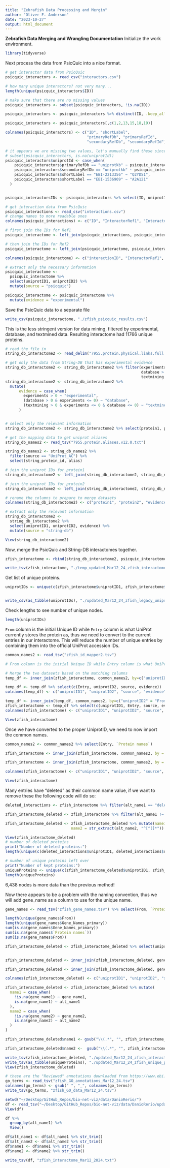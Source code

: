 ```yaml
---
title: "Zebrafish Data Processing and Mergin"
author: "Oliver F. Anderson"
date: "2023-10-27"
output: html_document
---
```


**Zebrafish Data Merging and Wrangling Documentation**
Initialize the work environment.
```r
library(tidyverse)
```

Next process the data from PsicQuic into a nice format.
```r
# get interactor data from PsicQuic
psicquic_interactors <- read_csv("interactors.csv")

# how many unique interactors? not very many...
length(unique(psicquic_interactors$ID))

# make sure that there are no missing values
psicquic_interactors <- subset(psicquic_interactors, !is.na(ID))

psicquic_interactors <- psicquic_interactors %>% distinct(ID, .keep_all = TRUE)

psicquic_interactors <- psicquic_interactors[,c(1,2,13,15,18,19)]

colnames(psicquic_interactors) <- c("ID", "shortLabel",
                                    "primaryRefDb", "primaryRefId",
                                    "secondaryRefDb", "secondaryRefId")

# it appears we are missing two values, let's manually find these since there are only 2
# subset(psicquic_interactors, is.na(uniprotId))
psicquic_interactors$uniprotId <- case_when(
    psicquic_interactors$primaryRefDb == "uniprotkb" ~ psicquic_interactors$primaryRefId,
    psicquic_interactors$secondaryRefDb == "uniprotkb" ~ psicquic_interactors$secondaryRefId,
    psicquic_interactors$shortLabel == "EBI-2213356" ~ "Q2YDS1",
    psicquic_interactors$shortLabel == "EBI-1536909" ~ "A2A121"
  )


psicquic_interactorsIDs <- psicquic_interactors %>% select(ID, uniprotId)

# get interaction data from PsicQuic
psicquic_interactions <- read_csv("interactions.csv")
# change names to more readable ones
colnames(psicquic_interactions) <- c("ID", "InteractorRef1", "InteractorRef2")

# first join the IDs for Ref1
psicquic_interactome <- left_join(psicquic_interactions, psicquic_interactorsIDs, by = c("InteractorRef1" = "ID"), relationship="many-to-many")

# then join the IDs for Ref2
psicquic_interactome <- left_join(psicquic_interactome, psicquic_interactorsIDs, by = c("InteractorRef2" = "ID"), relationship="many-to-many")

colnames(psicquic_interactome) <- c("interactionID", "InteractorRef1", "InteractorRef2", 'uniprotID1', "uniprotID2")

# extract only the necessary information
psicquic_interactome <- 
  psicquic_interactome %>% 
  select(uniprotID1, uniprotID2) %>%
  mutate(source = "psicquic")

psicquic_interactome <- psicquic_interactome %>% 
  mutate(evidence = "experimental")
```

Save the PsicQuic data to a separate file
```r
write_csv(psicquic_interactome, "./zfish_psicquic_results.csv")
```

This is the less stringent version for data mining, filtered by experimental, database, and textmined data. Resulting interactome had 11766 unique proteins.
```r
# read the file in
string_db_interactome2 <- read_delim("7955.protein.physical.links.full.v12.0_attempt2.txt", delim = " ")

# get only the data from String-DB that has experimental evidence
string_db_interactome2 <- string_db_interactome2 %>% filter(experiments > 0 |
                                                            database > 0 |
                                                            textmining > 0)
string_db_interactome2 <- string_db_interactome2 %>% 
  mutate(
      evidence = case_when(
        experiments > 0 ~ "experimental",
        (database > 0 & experiments <= 0) ~ "database",
        (textmining > 0 & experiments <= 0 & database <= 0) ~ "textmined")
      )


# select only the relevant information
string_db_interactome2 <- string_db_interactome2 %>% select(protein1, protein2, evidence)

# get the mapping data to get uniprot aliases
string_db_names2 <- read_tsv("7955.protein.aliases.v12.0.txt")

string_db_names2 <- string_db_names2 %>%
  filter(source == "UniProt_AC") %>% 
  select(string_protein_id, alias)

# join the uniprot IDs for protein1
string_db_interactome2 <- left_join(string_db_interactome2, string_db_names2, by = c("protein1" = "string_protein_id"), relationship = "many-to-many")

# join the uniprot IDs for protein2
string_db_interactome2 <- left_join(string_db_interactome2, string_db_names2, by = c("protein2" = "string_protein_id"), relationship = "many-to-many")

# rename the columns to prepare to merge datasets
colnames(string_db_interactome2) <- c("protein1", "protein2", "evidence", "uniprotID1", "uniprotID2")

# extract only the relevant information
string_db_interactome2 <- 
  string_db_interactome2 %>%
  select(uniprotID1, uniprotID2, evidence) %>%
  mutate(source = "string-db")

View(string_db_interactome2)
```


Now, merge the PsicQuic and String-DB interactomes together.
```r
zfish_interactome <- rbind(string_db_interactome2, psicquic_interactome)
```

```r
write_tsv(zfish_interactome, "./temp_updated_Mar12_24_zfish_interactome.txt")
```

Get list of unique proteins.
```r
uniprotIDs <- unique(c(zfish_interactome$uniprotID1, zfish_interactome$uniprotID2))


write_csv(as_tibble(uniprotIDs), "./updated_Mar12_24_zfish_legacy_uniprotIDs.txt")
```

Check lengths to see number of unique nodes.
```r
length(uniprotIDs)
```

`From` column is the initial Unique ID while `Entry` column is what UniProt currently stores the protein as, thus we need to convert to the current entries in our interactome. This will reduce the number of unique entries by combining them into the official UniProt accession IDs.
```r
common_names2 <- read_tsv("zfish_id_mapper2.tsv")

# From column is the initial Unique ID while Entry column is what UniProt currently stores the entry as, thus we need to convert to the current entries in our interactome

# Merge the two datasets based on the matching columns
temp_df <- inner_join(zfish_interactome, common_names2, by=c("uniprotID1" = "From"))

temp_df <- temp_df %>% select(c(Entry, uniprotID2, source, evidence))
colnames(temp_df) <- c("uniprotID1", "uniprotID2", "source", "evidence")

temp_df <- inner_join(temp_df, common_names2, by=c("uniprotID2" = "From"))
zfish_interactome <- temp_df %>% select(c(uniprotID1, Entry, source, evidence))
colnames(zfish_interactome) <- c("uniprotID1", "uniprotID2", "source", "evidence")

View(zfish_interactome)
```

Once we have converted to the proper UniprotID, we need to now import the common names.
```r
common_names2 <- common_names2 %>% select(Entry, `Protein names`)

zfish_interactome <- inner_join(zfish_interactome, common_names2, by = c("uniprotID1" = "Entry"))

zfish_interactome <- inner_join(zfish_interactome, common_names2, by = c("uniprotID2" = "Entry"))

colnames(zfish_interactome) <- c("uniprotID1", "uniprotID2", "source", "evidence", "alt_name1", "alt_name2")

View(zfish_interactome)
```

Many entries have "deleted" as their common name value, if we want to remove these the following code will do so:
```r
deleted_interactions <- zfish_interactome %>% filter(alt_name1 == "deleted") %>% filter(alt_name2 == "deleted")

zfish_interactome_deleted <- zfish_interactome %>% filter(alt_name1 != "deleted") %>% filter(alt_name2 != "deleted")

zfish_interactome_deleted <- zfish_interactome_deleted %>% mutate(name1 = str_extract(alt_name1, "^[^(]*"),
                             name2 = str_extract(alt_name2, "^[^(]*"))

View(zfish_interactome_deleted)
# number of deleted proteins
print("Number of deleted proteins:")
length(unique(c(deleted_interactions$uniprotID1, deleted_interactions$uniprotID2)))

# number of unique proteins left over
print("Number of kept proteins:")
uniqueProteins <- unique(c(zfish_interactome_deleted$uniprotID1, zfish_interactome_deleted$uniprotID2))
length(uniqueProteins)
```
6,438 nodes is more data than the previous method!

Now there appears to be a problem with the naming convention, thus we will add gene_name as a column to use for the unique name. 
```r
gene_names <- read_tsv("zfish_gene_names.tsv") %>% select(From, `Protein names`, Gene_Names_primary)

length(unique(gene_names$From))
length(unique(gene_names$Gene_Names_primary))
sum(is.na(gene_names$Gene_Names_primary))
sum(is.na(gene_names$`Protein names`))
sum(is.na(gene_names$From))

zfish_interactome_deleted <- zfish_interactome_deleted %>% select(uniprotID1, uniprotID2, source, evidence)


zfish_interactome_deleted <- inner_join(zfish_interactome_deleted, gene_names, by = c("uniprotID1" = "From"))

zfish_interactome_deleted <- inner_join(zfish_interactome_deleted, gene_names, by = c("uniprotID2" = "From"))

colnames(zfish_interactome_deleted) <- c("uniprotID1", "uniprotID2", "source", "evidence", "alt_name1", "gene_name1", "alt_name2", "gene_name2")

zfish_interactome_deleted <- zfish_interactome_deleted %>% mutate(
  name1 = case_when(
    !is.na(gene_name1) ~ gene_name1,
    is.na(gene_name1) ~ alt_name1
  ),
  name2 = case_when(
    !is.na(gene_name2) ~ gene_name2,
    is.na(gene_name2) ~ alt_name2
  )
)

zfish_interactome_deleted$name1 <- gsub("\\(.*", "", zfish_interactome_deleted$name1)

zfish_interactome_deleted$name2 <-  gsub("\\(.*", "", zfish_interactome_deleted$name2)
```


```r
write_tsv(zfish_interactome_deleted, "./updated_Mar12_24_zfish_interactome.txt")
write_tsv(as_tibble(uniqueProteins), "./updated_Mar12_24_zfish_unique_protein_ids.txt")
View(zfish_interactome_deleted)
```

```r
# these are the "Reviewed" annotations downloaded from https://www.ebi.ac.uk/QuickGO/annotations?taxonId=7955&taxonUsage=descendants&geneProductSubset=Swiss-Prot&geneProductType=protein
go_terms <- read_tsv("zfish_GO_annotations_Mar12_24.tsv")
colnames(go_terms) <- gsub(" ", "_", colnames(go_terms))
write_tsv(go_terms, "zfish_GO_data_Mar12_24.tsv")
```



```r
setwd("~/Desktop/GitHub_Repos/bio-net-viz/data/DanioRerio/")
df <- read_tsv("~/Desktop/GitHub_Repos/bio-net-viz/data/DanioRerio/updated_Mar12_24_zfish_interactome.txt")
View(df)

df %>% 
  group_by(alt_name1) %>% 
  View()

df$alt_name1 <- df$alt_name1 %>% str_trim()
df$alt_name2 <- df$alt_name2 %>% str_trim()
df$name1 <- df$name1 %>% str_trim()
df$name2 <- df$name2 %>% str_trim()

write_tsv(df, "zfish_interactome_Mar12_2024.txt")
```


